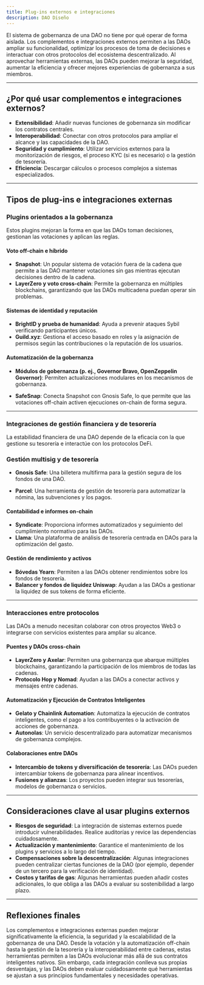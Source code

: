 ```yaml
---
title: Plug-ins externos e integraciones
description: DAO Diseño
---
```


El sistema de gobernanza de una DAO no tiene por qué operar de forma aislada. Los complementos e integraciones externos permiten a las DAOs ampliar su funcionalidad, optimizar los procesos de toma de decisiones e interactuar con otros protocolos del ecosistema descentralizado. Al aprovechar herramientas externas, las DAOs pueden mejorar la seguridad, aumentar la eficiencia y ofrecer mejores experiencias de gobernanza a sus miembros.

---

## **¿Por qué usar complementos e integraciones externos?**

- **Extensibilidad**: Añadir nuevas funciones de gobernanza sin modificar los contratos centrales.
- **Interoperabilidad**: Conectar con otros protocolos para ampliar el alcance y las capacidades de la DAO.
- **Seguridad y cumplimiento**: Utilizar servicios externos para la monitorización de riesgos, el proceso KYC (si es necesario) o la gestión de tesorería.
- **Eficiencia**: Descargar cálculos o procesos complejos a sistemas especializados.

---

## **Tipos de plug-ins e integraciones externas**

### **Plugins orientados a la gobernanza**

Estos plugins mejoran la forma en que las DAOs toman decisiones, gestionan las votaciones y aplican las reglas.

#### **Voto off-chain e híbrido**
- **Snapshot**: Un popular sistema de votación fuera de la cadena que permite a las DAO mantener votaciones sin gas mientras ejecutan decisiones dentro de la cadena.
- **LayerZero y voto cross-chain**: Permite la gobernanza en múltiples blockchains, garantizando que las DAOs multicadena puedan operar sin problemas.

#### **Sistemas de identidad y reputación**
- **BrightID y prueba de humanidad**: Ayuda a prevenir ataques Sybil verificando participantes únicos.
- **Guild.xyz**: Gestiona el acceso basado en roles y la asignación de permisos según las contribuciones o la reputación de los usuarios.

#### **Automatización de la gobernanza**
- **Módulos de gobernanza (p. ej., Governor Bravo, OpenZeppelin Governor)**: Permiten actualizaciones modulares en los mecanismos de gobernanza.

- **SafeSnap**: Conecta Snapshot con Gnosis Safe, lo que permite que las votaciones off-chain activen ejecuciones on-chain de forma segura.

---

### **Integraciones de gestión financiera y de tesorería**

La estabilidad financiera de una DAO depende de la eficacia con la que gestione su tesorería e interactúe con los protocolos DeFi.


### **Gestión multisig y de tesorería**
- **Gnosis Safe**: Una billetera multifirma para la gestión segura de los fondos de una DAO.

- **Parcel**: Una herramienta de gestión de tesorería para automatizar la nómina, las subvenciones y los pagos.


#### **Contabilidad e informes on-chain**
- **Syndicate**: Proporciona informes automatizados y seguimiento del cumplimiento normativo para las DAOs. 
- **Llama**: Una plataforma de análisis de tesorería centrada en DAOs para la optimización del gasto.

#### **Gestión de rendimiento y activos**
- **Bóvedas Yearn**: Permiten a las DAOs obtener rendimientos sobre los fondos de tesorería.
- **Balancer y fondos de liquidez Uniswap**: Ayudan a las DAOs a gestionar la liquidez de sus tokens de forma eficiente.

---

### **Interacciones entre protocolos**

Las DAOs a menudo necesitan colaborar con otros proyectos Web3 o integrarse con servicios existentes para ampliar su alcance.

#### **Puentes y DAOs cross-chain**
- **LayerZero y Axelar**: Permiten una gobernanza que abarque múltiples blockchains, garantizando la participación de los miembros de todas las cadenas.
- **Protocolo Hop y Nomad**: Ayudan a las DAOs a conectar activos y mensajes entre cadenas.

#### **Automatización y Ejecución de Contratos Inteligentes**
- **Gelato y Chainlink Automation**: Automatiza la ejecución de contratos inteligentes, como el pago a los contribuyentes o la activación de acciones de gobernanza.
- **Autonolas**: Un servicio descentralizado para automatizar mecanismos de gobernanza complejos.

#### **Colaboraciones entre DAOs**
- **Intercambio de tokens y diversificación de tesorería**: Las DAOs pueden intercambiar tokens de gobernanza para alinear incentivos.
- **Fusiones y alianzas**: Los proyectos pueden integrar sus tesorerías, modelos de gobernanza o servicios.

---

## **Consideraciones clave al usar plugins externos**

- **Riesgos de seguridad**: La integración de sistemas externos puede introducir vulnerabilidades. Realice auditorías y revice las dependencias cuidadosamente.
- **Actualización y mantenimiento**: Garantice el mantenimiento de los plugins y servicios a lo largo del tiempo. 
- **Compensaciones sobre la descentralización**: Algunas integraciones pueden centralizar ciertas funciones de la DAO (por ejemplo, depender de un tercero para la verificación de identidad).
- **Costos y tarifas de gas**: Algunas herramientas pueden añadir costes adicionales, lo que obliga a las DAOs a evaluar su sostenibilidad a largo plazo.

---

## **Reflexiones finales**

Los complementos e integraciones externas pueden mejorar significativamente la eficiencia, la seguridad y la escalabilidad de la gobernanza de una DAO. Desde la votación y la automatización off-chain hasta la gestión de la tesorería y la interoperabilidad entre cadenas, estas herramientas permiten a las DAOs evolucionar más allá de sus contratos inteligentes nativos. Sin embargo, cada integración conlleva sus propias desventajas, y las DAOs deben evaluar cuidadosamente qué herramientas se ajustan a sus principios fundamentales y necesidades operativas.
